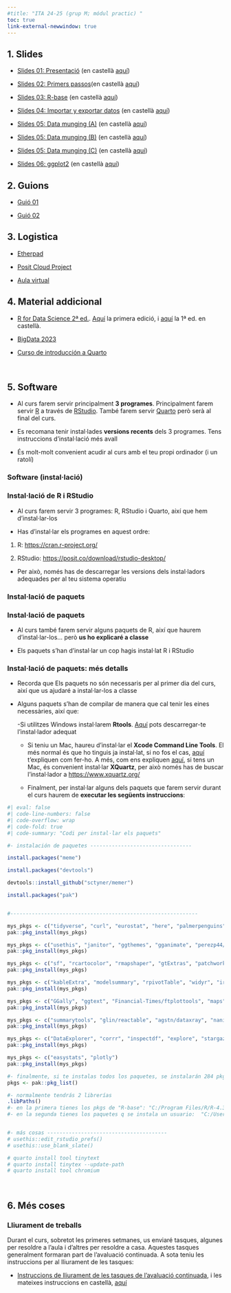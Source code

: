 ```yaml
---
#title: "ITA 24-25 (grup M; módul practic) "
toc: true
link-external-newwindow: true
---
```



## 1. Slides

- [Slides 01: Presentació](./slides/slides_01_presentacion_val.html){target="_blank"} (en castellà [aquí](./slides/slides_01_presentacion.html){target="_blank"})

- [Slides 02: Primers passos](./slides/slides_02_primeros-pasos_val.html){target="_blank"}(en castellà [aquí](./slides/slides_02_primeros-pasos.html){target="_blank"})

- [Slides 03: R-base](./slides/slides_03_R-base-01_val.html){target="_blank"} (en castellà [aquí](./slides/slides_03_R-base-01.html){target="_blank"})

- [Slides 04: Importar y exportar datos](./slides/slides_04_cargar-datos_val.html){target="_blank"} (en castellà [aquí](./slides/slides_04_cargar-datos.html){target="_blank"})

- [Slides 05: Data munging (A)](./slides/slides_05A_data-munging_val.html){target="_blank"} (en castellà [aquí](./slides/slides_05A_data-munging.html){target="_blank"})

- [Slides 05: Data munging (B)](./slides/slides_05B_data-munging_val.html){target="_blank"} (en castellà [aquí](./slides/slides_05B_data-munging.html){target="_blank"})

- [Slides 05: Data munging (C)](./slides/slides_05C_data-munging_val.html){target="_blank"} (en castellà [aquí](./slides/slides_05C_data-munging.html){target="_blank"})

- [Slides 06: ggplot2](./slides/slides_06_ggplot2_A_val.html){target="_blank"} (en castellà [aquí](./slides/slides_06_ggplot2_A.html){target="_blank"})






## 2. Guions

- [Guió 01](./guiones/guion_01_ITA.zip){target="_blank"}

- [Guió 02](./guiones/guion_02_ITA.zip){target="_blank"}



## 3. Logistica

- [Etherpad](https://etherpad.wikimedia.org/p/curso_intro_DS_UV){target="_blank"}

- [Posit Cloud Project](https://posit.cloud/content/8706947)

- [Aula virtual](https://aulavirtual.uv.es/course/view.php?id=84280){target="_blank"}



## 4. Material addicional

- [R for Data Science 2ª ed.](https://r4ds.hadley.nz/). [Aquí](https://r4ds.had.co.nz/){target="_blank"} la primera edició, i [aquí](https://es.r4ds.hadley.nz/){target="_blank"} la 1ª ed. en castellà.


- [BigData 2023](https://perezp44.github.io/intro-ds-23-24-web/){target="_blank"}

- [Curso de introducción a Quarto](https://perezp44.github.io/intro.to.quarto.2024/){target="_blank"}



<br>

## 5. Software

::: {.callout-note appearance="minimal" icon="false"}

- Al curs farem servir principalment **3 programes**. Principalment farem servir [R](https://cran.r-project.org/){target="_blank"} a través de [RStudio](https://www.rstudio.com/products/rstudio/download/# download){target="_blank"}. També farem servir [Quarto](https://quarto.org/) però serà al final del curs.

- Es recomana tenir instal·lades **versions recents** dels 3 programes. Tens instruccions d'instal·lació més avall

- És molt-molt convenient acudir al curs amb el teu propi ordinador (i un ratolí)
:::


### Software (instal·lació)

::: {.callout-important collapse="false" appearance="default" icon="false"}
### Instal·lació de R i RStudio

- Al curs farem servir 3 programes: R, RStudio i Quarto, així que hem d'instal·lar-los

- Has d'instal·lar els programes en aquest ordre:

 1. R: <https://cran.r-project.org/>{target="_blank"}

 2. RStudio: <https://posit.co/download/rstudio-desktop/>{target="_blank"}


- Per això, només has de descarregar les versions dels instal·ladors adequades per al teu sistema operatiu
:::


### Instal·lació de paquets


::: {.callout-important collapse="true" appearance="default" icon="false"}
### Instal·lació de paquets

- Al curs també farem servir alguns paquets de R, així que haurem d'instal·lar-los... però **us ho explicaré a classe**

- Els paquets s'han d'instal·lar un cop hagis instal·lat R i RStudio
:::




::: {.callout-important collapse="true" appearance="default" icon="false"}
### Instal·lació de paquets: més detalls

- Recorda que Els paquets no són necessaris per al primer dia del curs, així que us ajudaré a instal·lar-los a classe

- Alguns paquets s'han de compilar de manera que cal tenir les eines necessàries, així que:

    -Si utilitzes Windows instal·larem **Rtools**. [Aquí](https://cran.r-project.org/bin/windows/Rtools/) pots descarregar-te l'instal·lador adequat
    
    - Si teniu un Mac, haureu d'instal·lar el **Xcode Command Line Tools**. El més normal és que ho tinguis ja instal·lat, si no fos el cas, [aquí](https://www.makeuseof.com/install-xcode-command-line-tools/) t'expliquen com fer-ho. A més, com ens expliquen [aquí](https://psyteachr.github.io/msc-data-skills/installingr.html), si tens un Mac, és convenient instal·lar **XQuartz**, per això només has de buscar l'instal·lador a <https://www.xquartz.org/>

  - Finalment, per instal·lar alguns dels paquets que farem servir durant el curs haurem de **executar les següents instruccions**:
  
  
```r
#| eval: false
#| code-line-numbers: false
#| code-overflow: wrap
#| code-fold: true
#| code-summary: "Codi per instal·lar els paquets"

#- instalación de paquetes ---------------------------------

install.packages("meme")

install.packages("devtools")

devtools::install_github("sctyner/memer")

install.packages("pak")


#-------------------------------------------------------------

mys_pkgs <- c("tidyverse", "curl", "eurostat", "here", "palmerpenguins", "quantmod", "rio", "gt", "DT", "gapminder", "markdown")
pak::pkg_install(mys_pkgs)   

mys_pkgs <- c("usethis", "janitor", "ggthemes", "gganimate", "perezp44/pjpv.curso.R.2022", "sjPlot")
pak::pkg_install(mys_pkgs)   

mys_pkgs <- c("sf", "rcartocolor", "rmapshaper", "gtExtras", "patchwork", "magick")
pak::pkg_install(mys_pkgs)   

mys_pkgs <- c("kableExtra", "modelsummary", "rpivotTable", "widyr", "irlba", "tmap")
pak::pkg_install(mys_pkgs)

mys_pkgs <- c("GGally", "ggtext", "Financial-Times/ftplottools", "maps")
pak::pkg_install(mys_pkgs)  

mys_pkgs <- c("summarytools", "glin/reactable", "agstn/dataxray", "naniar")
pak::pkg_install(mys_pkgs)  

mys_pkgs <- c("DataExplorer", "corrr", "inspectdf", "explore", "stargazer", "apaTables")
pak::pkg_install(mys_pkgs)   

mys_pkgs <- c("easystats", "plotly")
pak::pkg_install(mys_pkgs)

#- finalmente, si te instalas todos los paquetes, se instalarán 284 pkg's aprox. (q ocupan 842 MB aprox.)
pkgs <- pak::pkg_list()

#- normalmente tendrás 2 librerías
.libPaths()
#- en la primera tienes los pkgs de "R-base": "C:/Program Files/R/R-4.3.0/library"   
#- en la segunda tienes los paquetes q se instala un usuario:  "C:/Users/Usuario/AppData/Local/R/win-library/4.3" 


#- más cosas ---------------------------------------
# usethis::edit_rstudio_prefs()
# usethis::use_blank_slate() 

# quarto install tool tinytext
# quarto install tinytex --update-path
# quarto install tool chromium
```

:::



<br>

## 6. Més coses

### Lliurament de treballs

Durant el curs, sobretot les primeres setmanes, us enviaré tasques, algunes per resoldre a l'aula i d'altres per resoldre a casa. Aquestes tasques generalment formaran part de l'avaluació continuada. A sota teniu les instruccions per al lliurament de les tasques:

- [Instruccions de lliurament de les tasques de l'avaluació continuada](./mas-cosas/04_como-entregar-las-tareas-uploader_val.html){target="_blank"}, i les mateixes instruccions en castellà, [aquí](./mas-cosas/04_como-entregar-las-tareas-uploader.html){target="_blank"}

<br><br>
